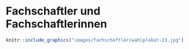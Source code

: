 # Fachschaftler und Fachschaftlerinnen {#fachschaftler-fachschaftlerinnen}

```r
knitr::include_graphics("images/fachschaftler/wahlplakat-23.jpg")
```